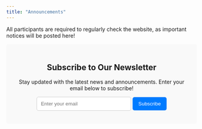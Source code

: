 ```yaml
---
title: "Announcements"
---
```


All participants are required to regularly check the website, as important notices will be posted here!

<section id="subscribe" style="text-align: center; padding: 20px; background-color: #f9f9f9; border-radius: 5px;">
    <h2>Subscribe to Our Newsletter</h2>
    <p>Stay updated with the latest news and announcements. Enter your email below to subscribe!</p>
    <form action="your-subscribe-endpoint" method="post" style="display: inline-block;">
        <input type="email" name="email" placeholder="Enter your email" required style="padding: 10px; width: 250px; border-radius: 5px; border: 1px solid #ccc;">
        <button type="submit" style="padding: 10px 15px; border: none; border-radius: 5px; background-color: #007bff; color: white; cursor: pointer;">Subscribe</button>
    </form>
</section>
